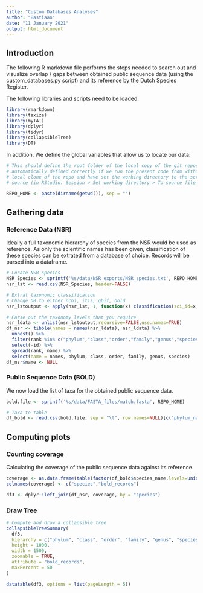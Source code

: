 ```yaml
---
title: "Custom Databases Analyses"
author: "Bastiaan"
date: "11 January 2021"
output: html_document
---
```


Introduction
------------

The following R markdown file performs the steps needed to search out and visualize overlap / gaps between obtained public sequence data (using the custom_databases.py script) and its reference by the Dutch Species Register.

The following libraries and scripts need to be loaded:

```r
library(rmarkdown)
library(taxize)
library(myTAI)
library(dplyr)
library(tidyr)
library(collapsibleTree)
library(DT)
```


In addition, We define the global variables that allow us to locate our data:

```r
# This should define the root folder of the local copy of the git repository at: https://github.com/naturalis/Custom-databases-DNA-sequences, which is
# automatically defined correctly if we run the present code from within a
# local clone of the repo and have set the working directory to the script
# source (in RStudio: Session > Set working directory > To source file location)

REPO_HOME <- paste(dirname(getwd()), sep = "")
```


Gathering data
--------------

### Reference Data (NSR)

Ideally a full taxonomic hierarchy of species from the NSR would be used as reference. As only the scientific names has been given, classification of these species can be extrated from a database of choice. Records will be parsed into a dataframe.

```r
# Locate NSR species
NSR_Species <- sprintf('%s/data/NSR_exports/NSR_species.txt', REPO_HOME)
nsr_lst <- read.csv(NSR_Species, header=FALSE)

# Extrat taxonomic classification
# Change DB to either ncbi, itis, gbif, bold
nsr_lstoutput <- apply(nsr_lst, 1, function(x) classification(sci_id=x, db="bold", rows=1))

# Parse out the taxonomy levels that you require
nsr_ldata <- unlist(nsr_lstoutput,recursive=FALSE,use.names=TRUE)
df_nsr <- tibble(names = names(nsr_ldata), nsr_ldata) %>% 
  unnest() %>% 
  filter(rank %in% c("phylum","class","order","family","genus","species")) %>% 
  select(-id) %>% 
  spread(rank, name) %>% 
  select(name = names, phylum, class, order, family, genus, species)
df_nsr$name <- NULL


```


### Public Sequence Data (BOLD)

We now load the list of taxa for the obtained public sequence data.

```r
bold.file <- sprintf('%s/data/FASTA_files/match.fasta', REPO_HOME)

# Taxa to table
df_bold <- read.csv(bold.file, sep = "\t", row.names=NULL)[c("phylum_name","class_name","order_name","family_name","genus_name","species_name")]
```


Computing plots
---------------

### Counting coverage

Calculating the coverage of the public sequence data against its reference.

```r
coverage <- as.data.frame(table(factor(df_bold$species_name,levels=unique(df_nsr$species))))
colnames(coverage) <- c("species","bold_records")

df3 <- dplyr::left_join(df_nsr, coverage, by = "species")

```


### Draw Tree

```r
# Compute and draw a collapsible tree
collapsibleTreeSummary(
  df3,
  hierarchy = c("phylum", "class", "order", "family", "genus", "species"),
  height = 1000,
  width = 1500,
  zoomable = TRUE,
  attribute = "bold_records",
  maxPercent = 50
)

datatable(df3, options = list(pageLength = 5))
```